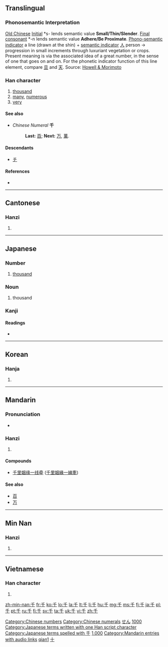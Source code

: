 {{also|仟|壬|干}}
==Translingual==
{{stroke order|type=animate}}
{{stroke order|strokes=3}}

===Phonosemantic Interpretation===

[[w:Old_Chinese|Old Chinese]] [[w:Old_Chinese_phonology#Initials|Initial]] *s- lends semantic value '''Small/Thin/Slender'''. [[w:Old_Chinese_phonology#Tones_and_final_consonants|Final consonant]] *-n lends semantic value '''Adhere/Be Proximate'''. [[w:Chinese_character_classification#Phono-semantic_compound_characters|Phono-semantic indicator]] a line (drawn at the shin) + [[w:Radical_(Chinese_character)#Semantic_elements|semantic indicator]] [[人]] person → progression in small increments through luxuriant vegetation or crops. Present meaning is via the associated idea of a great number, in the sense of one that goes on and on. For the phonetic indicator function of this line element, compare [[旦]] and [[天]]. Source: [http://www.kanjinetworks.com/eng/kanji-dictionary/online-kanji-etymology-dictionary.cfm?kanji_id=SAN26 Howell & Morimoto]

===Han character===
{{Han char|rn=24|rad=十|as=01|sn=3|four=2040<sub>0</sub>|canj=竹十 (HJ)|ids=⿱[[丿]][[十]]}}

# [[thousand]]
# [[many]], [[numerous]]
# [[very]]

====See also====
*''Chinese Numeral'' '''千'''
*:'''Last:''' [[百]]; '''Next:''' [[万]], [[萬]].

====Descendants====
* [[チ]]

====References====
* {{Han ref|kx=0155.190|dkj=02697|dj=0351.020|hdz=10059.010|uh=5343|ud=21315|bh=A464|bd=42084}}

[[Category:Chinese numbers]]
[[Category:Chinese numerals]]

----

==Cantonese==

===Hanzi===
{{yue-hanzi|jyut=|y=[[chin1]]}}

# {{defn|lang=yue|sort=十01}}

----

==Japanese==

===Number===
{{ja-pos|k|number|hira=せん|rom=sen}}

# [[thousand]]

===Noun===
{{ja-noun|k|hira=ち|rom=chi|hidx=ち}}

# thousand

===Kanji===
{{ja-kanji|grade=1|rs=十01}}

====Readings====
* {{ja-readings|on=[[せん]] (''sen'')|kun=[[ち]] (''chi'')|nanori=[[かず]] (''kazu''), [[ゆき]] (''yuki'')}}

[[Category:1000 Japanese basic words|せん]]
[[Category:Japanese numbers|1000]]
[[Category:Japanese terms written with one Han script character]]
[[Category:Japanese terms spelled with 千]]
----

==Korean==

===Hanja===
{{ko-hanja|hangeul=천|eumhun=일천|rv=cheon|mr=ch'ŏn}}

# {{defn|lang=ko|sort=十01}}

[[Category:Korean numbers|1,000]]

----

==Mandarin==

===Pronunciation===
* {{audio|zh-qiān.ogg|audio}}

===Hanzi===
{{cmn-hanzi|pin=[[qiān]] ([[qian1]])|wg=[[ch'ien1|ch'ien<sup>1</sup>]]}}

# {{defn|lang=cmn|sort=十01}}

====Compounds====
{{top2}}
* [[千里姻缘一线牵]] ([[千里姻緣一線牽]])
{{mid2}}
{{bottom}}

====See also====
* [[百]]
* [[万]]


[[Category:Mandarin entries with audio links]]
[[Category:Mandarin numbers in simplified script|qian1]]
[[Category:Mandarin numbers in traditional script|十]]

----

==Min Nan==

===Hanzi===
{{nan-hanzi|poj=chheng (chheng<sup>1</sup>), chhian (chhian<sup>1</sup>)}}

# {{defn|lang=nan}}

----

==Vietnamese==

===Han character===
{{vi-hantu|[[thiên]]|rs=十01}}

# {{defn|lang=vi|sort=十01}}

[[zh-min-nan:千]]
[[fr:千]]
[[ko:千]]
[[lo:千]]
[[la:千]]
[[lt:千]]
[[li:千]]
[[hu:千]]
[[mg:千]]
[[ms:千]]
[[fj:千]]
[[ja:千]]
[[pl:千]]
[[pt:千]]
[[ru:千]]
[[fi:千]]
[[sv:千]]
[[ta:千]]
[[uk:千]]
[[vi:千]]
[[zh:千]]